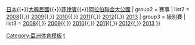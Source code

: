 {{Navbox
| name = 亞洲五國賽
| title = [[亞洲五國賽]]
| group1 = 隊伍
| list1 = [[香港橄欖球代表隊|香港]]{{•}}[[日本國家橄欖球隊|日本]]{{•}}[[韓國國家橄欖球隊|大韓民國]]{{•}}[[菲律賓國家橄欖球隊|菲律賓]]{{•}}[[阿拉伯聯合大公國國家橄欖球隊|阿拉伯聯合大公國]]
| group2 = 賽事
| list2 = [[2008年亞洲五國賽|2008]]{{,}} [[2009年亞洲五國賽|2009]]{{,}} [[2010年亞洲五國賽|2010]]{{,}} [[2011年亞洲五國賽|2011]]{{,}} [[2012年亞洲五國賽|2012]]{{,}} [[2013年亞洲五國賽|2013]]
| group3 = 級別賽
| list3 = [[2008年亞洲五國賽|2008]]{{,}} [[2009年亞洲五國賽|2009]]{{,}} [[2010年亞洲五國賽|2010]]{{,}} [[2011年亞洲五國賽級別賽|2011]]{{,}} [[2012年亞洲五國賽級別賽|2012]]{{,}} [[2013年亞洲五國賽級別賽|2013]]
}}<noinclude>
[[Category:亞洲体育模板]]
[[Category:橄欖球|t]]
</noinclude>